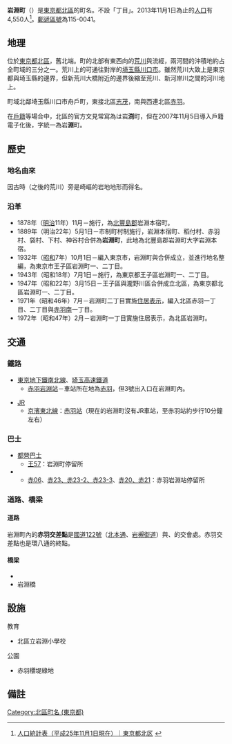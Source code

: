 {{Pathnav|日本|東京都|[[北區_(東京都)|北區]]|frame=1}}
{{Infobox Settlement
|official_name = 岩淵町
|native_name =
| settlement_type = 町
|image_skyline = Akabane-Iwabuchi-Sta-1.JPG
|imagesize = 240px
|image_caption = 赤羽岩淵站
|image_flag =
|image_seal =
| image_map =
| map_caption =
| pushpin_map = Tokyo city
|subdivision_type = [[國家|國家]]
|subdivision_name = [[File:Flag_of_Japan.svg|border]] [[日本|日本]]
|subdivision_type1 = [[都道府縣|都道府縣]]
|subdivision_name1 = [[File:Flag_of_Tokyo_Prefecture.svg|25px]] [[東京都|東京都]]
|subdivision_type2 = [[東京都區部|特別區]]
|subdivision_name2 = [[File:Flag_of_Kita,_Tokyo.svg|25px]] [[北區_(東京都)|北區]]
|subdivision_type3 = [[地域|地域]]
|subdivision_name3 = {{link-ja|岩淵町 (東京府)|岩淵町 (東京府)|赤羽地區}}
|established_title =
|established_date =
|government_type =
|leader_title =
|leader_name =
|area_magnitude =
|area_total_sq_mi =
|area_total_km2 = 0.334
|area_land_sq_mi =
|area_land_km2 =
|area_urban_sq_mi =
|area_urban_km2 =
|area_metro_km2 =
|area_metro_sq_mi =
|population_as_of= 2013年（平成25年）11月1日
|population_footnotes = 
|population_total = 4550
|population_urban =
|population_metro =
|population_density_sq_mi =
|population_density_km2 = auto
| timezone = [[日本標準時間|JST]]
| utc_offset = +9
|timezone_DST =
|utc_offset_DST =
|latd=35|latm=47|lats=1.63|latNS=N
|longd=139|longm=43|longs=14.07|longEW=E
|elevation_footnotes=
|elevation_m =
|elevation_ft =
|postal_code_type = [[郵遞區號|郵遞區號]]
|postal_code = 115-0041
|area_code = 03
|registration_plate = 練馬
|website =
|footnotes =※座標在赤羽交差點附近
}}
'''岩淵町'''（{{jpn|j=岩淵町|hg=いわぶちまち|rm=Iwabuchimachi|f=y}}）是[[東京都|東京都]][[北區_(東京都)|北區]]的町名。不設「丁目」。2013年11月1日為止的[[人口|人口]]有4,550人<ref>[http://www.city.kita.tokyo.jp/docs/digital/998/atts/099825/attachment/attachment.xls 人口統計表（平成25年11月1日現在）｜東京都北区] {{webarchive|url=https://web.archive.org/web/20131113115003/http://www.city.kita.tokyo.jp/docs/digital/998/atts/099825/attachment/attachment.xls |date=2013-11-13 }}</ref>。[[郵遞區號|郵遞區號]]為115-0041。

== 地理 ==
位於[[東京都|東京都]][[北區_(東京都)|北區]]，舊{{link-ja|岩淵町 (東京府)|岩淵町 (東京府)|岩淵町}}北端。町的北部有東西向的[[荒川_(關東)|荒川]]與{{link-ja|新河岸川|新河岸川}}流經，兩河間的沖積地約占全町域的三分之一。荒川上的{{link-ja|新荒川大橋|新荒川大橋}}可通往對岸的[[埼玉縣|埼玉縣]][[川口市|川口市]]。雖然荒川大致上是東京都與埼玉縣的邊界，但新荒川大橋附近的邊界後縮至荒川、新河岸川之間的河川地上。

町域北鄰埼玉縣川口市舟戶町，東接北區[[志茂|志茂]]，南與西連北區[[赤羽|赤羽]]。

在[[戶籍|戶籍]]等場合中，北區的官方文見常寫為は岩'''渕'''町，但在2007年11月5日導入戶籍電子化後，字統一為岩'''淵'''町。

== 歷史 ==
=== 地名由來 ===
因古時{{link-ja|入間川 (埼玉縣)|入間川 (埼玉県)|入間川}}（之後的荒川）旁是崎嶇的岩地地形而得名。

=== 沿革 ===
* 1878年（[[明治|明治]]11年）11月－{{link-ja|郡區町村編制法|郡區町村編制法}}施行，為[[北豐島郡|北豐島郡]]岩淵本宿町。
* 1889年（明治22年）5月1日－市制町村制施行，岩淵本宿町、稻付村、赤羽村、袋村、下村、神谷村合併為'''岩淵町'''，此地為北豐島郡岩淵町大字岩淵本宿。
* 1932年（[[昭和|昭和]]7年）10月1日－編入東京市，岩淵町與{{link-ja|王子町|王子町}}合併成立{{link-ja|王子區|王子区}}，並進行地名整編，為東京市王子區岩淵町一、二丁目。
* 1943年（昭和18年）7月1日－{{link-ja|東京都制|東京都制}}施行，為東京都王子區岩淵町一、二丁目。
* 1947年（昭和22年）3月15日－王子區與瀧野川區合併成立北區，為東京都北區岩淵町一、二丁目。
* 1971年（昭和46年）7月－岩淵町二丁目實施[[住居表示|住居表示]]，編入北區赤羽一丁目、二丁目與[[赤羽南|赤羽南]]一丁目。
* 1972年（昭和47年）2月－岩淵町一丁目實施住居表示，為北區岩淵町。

== 交通 ==
=== 鐵路 ===
* [[東京地下鐵|東京地下鐵]][[東京地下鐵南北線|南北線]]、[[埼玉高速鐵道|埼玉高速鐵道]]
** [[赤羽岩淵站|赤羽岩淵站]]－車站所在地為[[赤羽|赤羽]]，但3號出入口在岩淵町內。

* [[東日本旅客鐵道|JR]]
** [[京濱東北線|京濱東北線]]：[[赤羽站|赤羽站]]（現在的岩淵町沒有JR車站，至赤羽站約步行10分鐘左右）

=== 巴士 ===
* [[都營巴士|都營巴士]]
** [[都營巴士北營業所#王57系統|王57]]：岩淵町停留所
* {{link-ja|國際興業巴士|国際興業バス}}
** [[國際興業巴士赤羽營業所#赤羽站～浮間舟渡站線|赤06]]、[[國際興業巴士赤羽營業所#赤羽站～荒川大橋～西新井站線（西新井公團線）|赤23、赤23-2、赤23-3]]、[[國際興業巴士鳩谷營業所#赤羽站～鳩谷市內線|赤20、赤21]]：赤羽岩淵站停留所

=== 道路、橋梁 ===
==== 道路 ====
岩淵町內的'''赤羽交差點'''是[[國道122號|國道122號]]（[[北本通|北本通]]、[[岩槻街道|岩槻街道]]）與{{link-ja|東京都道311號環狀八號線|東京都道311号環状八号線|都道311號環狀八號線}}、{{link-ja|東京都道445號常盤台赤羽線|東京都道445号常盤台赤羽線|都道445號常盤台赤羽線}}的交會處。赤羽交差點也是環八通的終點。

==== 橋梁 ====
* {{link-ja|新荒川大橋|新荒川大橋}}
* 岩淵橋

== 設施 ==
; 教育
* 北區立岩淵小學校

; 公園
* 赤羽櫻堤綠地

== 備註 ==
{{Reflist}}

{{東京都北區的町名}}
{{DEFAULTSORT:Iwabuchimachi}}
[[Category:北區町名_(東京都)|Category:北區町名 (東京都)]]